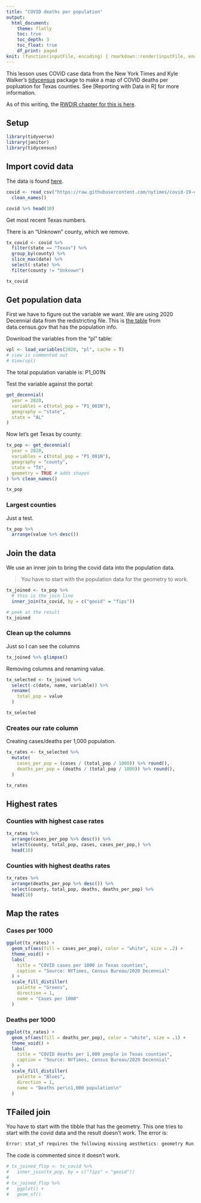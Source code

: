 ```yaml
---
title: "COVID deaths per population"
output:
  html_document:
    theme: flatly
    toc: true
    toc_depth: 3
    toc_float: true
    df_print: paged
knit: (function(inputFile, encoding) { rmarkdown::render(inputFile, encoding = encoding, output_dir = "docs") })
---
```


This lesson uses COVID case data from the New York Times and Kyle Walker's [tidycensus](https://walker-data.com/tidycensus/index.html) package to make a map of COVID deaths per popluation for Texas counties. See [Reporting with Data in R] for more information.

As of this writing, the [RWDIR chapter for this is here](https://utdata.github.io/rwdir/census-more.html).

## Setup

```r
library(tidyverse)
library(janitor)
library(tidycensus)
```

## Import covid data

The data is found [here](https://github.com/nytimes/covid-19-data).

```r
covid <- read_csv("https://raw.githubusercontent.com/nytimes/covid-19-data/master/us-counties.csv") %>% 
  clean_names()

covid %>% head(10)
```

Get most recent Texas numbers.

There is an "Unknown" county, which we remove.

```r
tx_covid <- covid %>% 
  filter(state == "Texas") %>% 
  group_by(county) %>% 
  slice_max(date) %>% 
  select(-state) %>% 
  filter(county != "Unknown")

tx_covid
```

## Get population data

First we have to figure out the variable we want. We are using 2020 Decennial data from the redistricting file. This is [the table](https://data.census.gov/cedsci/table?q=P1&tid=DECENNIALPL2020.P1) from data.census.gov that has the population info.

Download the variables from the "pl" table:

```r
vpl <- load_variables(2020, "pl", cache = T)
# view is commented out
# View(vpl)
```

The total population variable is: P1_001N

Test the variable against the portal:

```r
get_decennial(
  year = 2020,
  variables = c(total_pop = "P1_001N"),
  geography = "state",
  state = "AL"
)
```

Now let's get Texas by county:

```r
tx_pop <- get_decennial(
  year = 2020,
  variables = c(total_pop = "P1_001N"),
  geography = "county",
  state = "TX",
  geometry = TRUE # adds shapes
) %>% clean_names()

tx_pop
```
### Largest counties

Just a test.

```r
tx_pop %>%
  arrange(value %>% desc())
```

## Join the data

We use an inner join to bring the covid data into the population data.

> You have to start with the population data for the geometry to work.

```r
tx_joined <- tx_pop %>% 
  # this is the join line
  inner_join(tx_covid, by = c("geoid" = "fips"))

# peek at the result
tx_joined

```

### Clean up the columns

Just so I can see the columns

```r
tx_joined %>% glimpse()
```

Removing columns and renaming value.

```r
tx_selected <- tx_joined %>% 
  select(-c(date, name, variable)) %>% 
  rename(
    total_pop = value
  )

tx_selected
```

### Creates our rate column

Creating cases/deaths per 1,000 population.

```r
tx_rates <- tx_selected %>% 
  mutate(
    cases_per_pop = (cases / (total_pop / 1000)) %>% round(),
    deaths_per_pop = (deaths / (total_pop / 1000)) %>% round(),
  )

tx_rates
```

## Highest rates

###  Counties with highest case rates

```r
tx_rates %>% 
  arrange(cases_per_pop %>% desc()) %>% 
  select(county, total_pop, cases, cases_per_pop,) %>% 
  head(10)

```

### Counties with highest deaths rates

```r
tx_rates %>% 
  arrange(deaths_per_pop %>% desc()) %>% 
  select(county, total_pop, deaths, deaths_per_pop) %>% 
  head(10)
```

## Map the rates

### Cases per 1000


```r
ggplot(tx_rates) +
  geom_sf(aes(fill = cases_per_pop), color = "white", size = .2) +
  theme_void() +
  labs(
    title = "COVID cases per 1000 in Texas counties",
    caption = "Source: NYTimes, Census Bureau/2020 Decennial"
  ) +
  scale_fill_distiller(
    palette = "Greens",
    direction = 1,
    name = "Cases per 1000"
  )

```

### Deaths per 1000

```r
ggplot(tx_rates) +
  geom_sf(aes(fill = deaths_per_pop), color = "white", size = .1) +
  theme_void() +
  labs(
    title = "COVID deaths per 1,000 people in Texas counties",
    caption = "Source: NYTimes, Census Bureau/2020 Decennial"
  ) +
  scale_fill_distiller(
    palette = "Blues",
    direction = 1,
    name = "Deaths per\n1,000 population\n"
  )

```

## TFailed join

You have to start with the tibble that has the geometry. This one tries to start with the covid data and the result doesn't work. The error is:

```r
Error: stat_sf requires the following missing aesthetics: geometry Run `rlang::last_error()` to see where the error occurred.
```

The code is commented since it doesn't work.

```r
# tx_joined_flop <- tx_covid %>%
#   inner_join(tx_pop, by = c("fips" = "geoid"))
# 
# tx_joined_flop %>%
#   ggplot() +
#   geom_sf()
```

